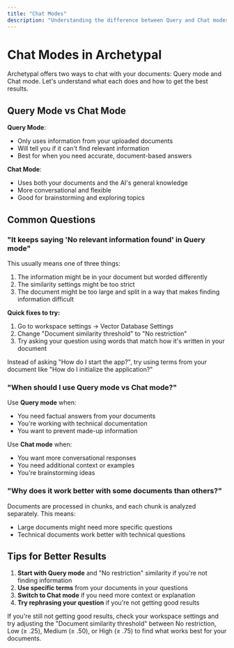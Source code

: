 ```yaml
---
title: "Chat Modes"
description: "Understanding the difference between Query and Chat modes in Archetypal"
---
```



# Chat Modes in Archetypal

Archetypal offers two ways to chat with your documents: Query mode and Chat mode. Let's understand what each does and how to get the best results.

## Query Mode vs Chat Mode

**Query Mode**:
- Only uses information from your uploaded documents
- Will tell you if it can't find relevant information
- Best for when you need accurate, document-based answers

**Chat Mode**:
- Uses both your documents and the AI's general knowledge
- More conversational and flexible
- Good for brainstorming and exploring topics

## Common Questions

### "It keeps saying 'No relevant information found' in Query mode"

This usually means one of three things:
1. The information might be in your document but worded differently
2. The similarity settings might be too strict
3. The document might be too large and split in a way that makes finding information difficult

**Quick fixes to try:**
1. Go to workspace settings → Vector Database Settings
2. Change "Document similarity threshold" to "No restriction"
3. Try asking your question using words that match how it's written in your document

<Callout type="info" emoji="💡">
  Instead of asking "How do I start the app?", try using terms from your document like "How do I initialize the application?"
</Callout>

### "When should I use Query mode vs Chat mode?"

Use **Query mode** when:
- You need factual answers from your documents
- You're working with technical documentation
- You want to prevent made-up information

Use **Chat mode** when:
- You want more conversational responses
- You need additional context or examples
- You're brainstorming ideas

### "Why does it work better with some documents than others?"

Documents are processed in chunks, and each chunk is analyzed separately. This means:
- Large documents might need more specific questions
- Technical documents work better with technical questions

## Tips for Better Results

1. **Start with Query mode** and "No restriction" similarity if you're not finding information
2. **Use specific terms** from your documents in your questions
3. **Switch to Chat mode** if you need more context or explanation
4. **Try rephrasing your question** if you're not getting good results

<Callout type="warning" emoji="⚠️">
  If you're still not getting good results, check your workspace settings and try adjusting the "Document similarity threshold" between No restriction, Low (≥ .25), Medium (≥ .50), or High (≥ .75) to find what works best for your documents.
</Callout>